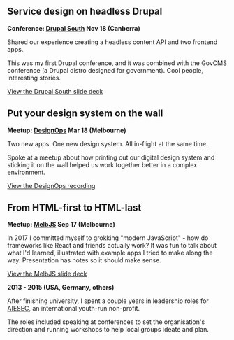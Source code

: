 
<Project
  title="Talks"
  description="I enjoy sharing things I've learned with others.">
<Container>
<TwoUp title="Tech talks">

## Service design on headless Drupal

__Conference: [Drupal South](https://drupalsouth.org/) Nov 18 (Canberra)__

Shared our experience creating a headless content API and two frontend apps.

This was my first Drupal conference, and it was combined with the GovCMS conference (a Drupal distro designed for government). Cool people, interesting stories.

[View the Drupal South slide deck](https://www.dropbox.com/s/jxcxo379g9wqfm4/18-12-03%20DrupalSouth-WorkSafeVic.pdf?dl=0)

## Put your design system on the wall

__Meetup: [DesignOps](https://designops.lol) Mar 18 (Melbourne)__

Two new apps. One new design system. All in-flight at the same time.

Spoke at a meetup about how printing out our digital design system and sticking it on the wall helped us work together better in a complex environment.

[View the DesignOps recording](https://www.designops.lol/talks/put-your-design-system-on-the-wall/)

## From HTML-first to HTML-last

__Meetup: [MelbJS](http://melbjs.com/) Sep 17 (Melbourne)__

In 2017 I committed myself to grokking "modern JavaScript" - how do frameworks like React and friends actually work? It was fun to talk about what I'd learned, illustrated with example apps I tried to make along the way. Presentation has notes so it should make sense.

[View the MelbJS slide deck](https://docs.google.com/presentation/d/1wXdb0t2tudLWUzSYxM47qpIZNYWLK0rf3pIm1JQIdhg/edit?usp=sharing)

</TwoUp>
<TwoUp title="AIESEC">

__2013 - 2015 (USA, Germany, others)__

After finishing university, I spent a couple years in leadership roles for [AIESEC](https://aiesec.org), an international youth-run non-profit.

The roles included speaking at conferences to set the organisation's direction and running workshops to help local groups ideate and plan.

</TwoUp>
</Container>
</Project>
